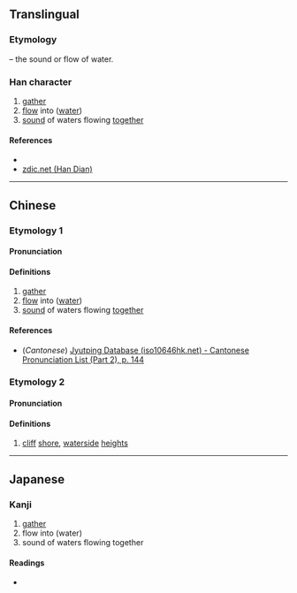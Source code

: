 {{also|潀}}
{{character info/new}}
==Translingual==

===Etymology===
{{Han compound|水|alt1=氵|t1=water|衆}} – the sound or flow of water.

===Han character===
{{Han char|rn=85|rad=水|as=12|sn=15|four=|canj=EHWO|ids=⿰氵⿱血乑}}

# [[gather]]
# [[flow]] into ([[water]])
# [[sound]] of waters flowing [[together]]

====References====
* {{Han ref|kx=0650.040|dkj=18262|dj=1060.080|hdz=31744.070|uh=6F68|ud=28520}}
* [http://www.zdic.net/z/1d/js/6F68.htm zdic.net (Han Dian)]

----

==Chinese==
{{zh-forms}}

===Etymology 1===
====Pronunciation====
{{zh-pron
|m=cōng
|c=zung1
|mc=y
|oc=y
|ma=
|cat=v,n
}}

====Definitions====
{{zh-hanzi}}

# [[gather]]
# [[flow]] into ([[water]])
# [[sound]] of waters flowing [[together]]

====References====
* (''Cantonese'') [http://www.iso10646hk.net/jp/document/download.jsp Jyutping Database (iso10646hk.net) - Cantonese Pronunciation List (Part 2), p. 144]

===Etymology 2===
====Pronunciation====
{{zh-pron
|m=zòng
|c=
|ma=
|cat=n
}}

====Definitions====
{{zh-hanzi}}

# [[cliff]] [[shore]], [[waterside]] [[height]]s

----

==Japanese==

===Kanji===
{{ja-kanji|grade=|rs=水12}}

# [[gather]]
# flow into (water)
# sound of waters flowing together

====Readings====
* {{ja-readings|on=[[そう]] (sō), [[ず]] (zu), [[しょう]] (shō), [[しゅ]] (shu), [[ぞう]] (zō)|kun=[[あつまる]] (atsumaru), [[みずあい]] (mizuai), [[きし]] (kishi)}}